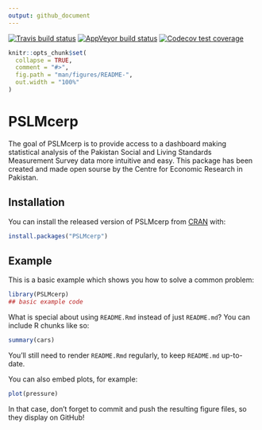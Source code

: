```yaml
---
output: github_document
---
```


[![Travis build status](https://travis-ci.com/AltamashRafiq/PSLMcerp.svg?branch=master)](https://travis-ci.com/AltamashRafiq/PSLMcerp)
[![AppVeyor build status](https://ci.appveyor.com/api/projects/status/github/AltamashRafiq/PSLMcerp?branch=master&svg=true)](https://ci.appveyor.com/project/AltamashRafiq/PSLMcerp)
[![Codecov test coverage](https://codecov.io/gh/AltamashRafiq/PSLMcerp/branch/master/graph/badge.svg)](https://codecov.io/gh/AltamashRafiq/PSLMcerp?branch=master)

<!-- README.md is generated from README.Rmd. Please edit that file -->

```r
knitr::opts_chunk$set(
  collapse = TRUE,
  comment = "#>",
  fig.path = "man/figures/README-",
  out.width = "100%"
)
```
# PSLMcerp

The goal of PSLMcerp is to provide access to a dashboard making statistical analysis of the Pakistan Social and Living Standards Measurement Survey data more intuitive and easy. This package has been created and made open sourse by the Centre for Economic Research in Pakistan.

## Installation

You can install the released version of PSLMcerp from [CRAN](https://CRAN.R-project.org) with:

``` r
install.packages("PSLMcerp")
```

## Example

This is a basic example which shows you how to solve a common problem:

```r
library(PSLMcerp)
## basic example code
```

What is special about using `README.Rmd` instead of just `README.md`? You can include R chunks like so:

```r
summary(cars)
```

You'll still need to render `README.Rmd` regularly, to keep `README.md` up-to-date.

You can also embed plots, for example:

```r
plot(pressure)
```

In that case, don't forget to commit and push the resulting figure files, so they display on GitHub!
